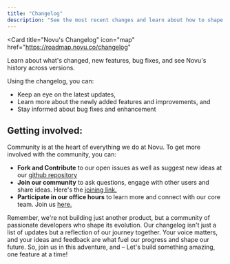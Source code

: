 ```yaml
---
title: "Changelog"
description: "See the most recent changes and learn about how to shape Novu's future"
---
```


<Card
  title="Novu's Changelog"
  icon="map"
  href="https://roadmap.novu.co/changelog"
>
  Learn about what's changed, new features, bug fixes, and see Novu's history
  across versions.
</Card>

Using the changelog, you can:

- Keep an eye on the latest updates,
- Learn more about the newly added features and improvements, and
- Stay informed about bug fixes and enhancement

## Getting involved:

Community is at the heart of everything we do at Novu. To get more involved with the community, you can:

- **Fork and Contribute** to our open issues as well as suggest new ideas at our [github repository](https://github.com/novuhq/novu)
- **Join our community** to ask questions, engage with other users and share ideas. Here's the [joining link.](https://discord.gg/novu?ref=docs-join-our-community)
- **Participate in our office hours** to learn more and connect with our core team. Join us [here.](https://www.youtube.com/@novuhq/streams)

<Tip>
  Remember, we're not building just another product, but a community of
  passionate developers who shape its evolution. Our changelog isn't just a list
  of updates but a reflection of our journey together. Your voice matters, and
  your ideas and feedback are what fuel our progress and shape our future. So,
  join us in this adventure, and – Let's build something amazing, one feature at
  a time!
</Tip>
